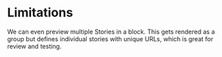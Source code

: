 
<Meta title="Overview/Limitations" />

# Limitations

We can even preview multiple Stories in a block. This
gets rendered as a group but defines individual stories
with unique URLs, which is great for review and testing.
